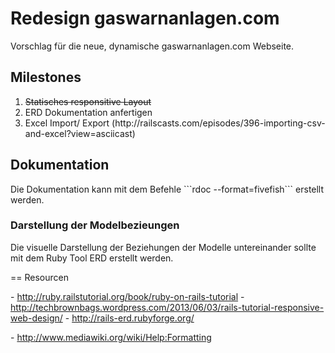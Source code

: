 = Redesign gaswarnanlagen.com =

Vorschlag für die neue, dynamische gaswarnanlagen.com Webseite.

== Milestones ==

# <strike>Statisches responsitive Layout</strike>
# ERD Dokumentation anfertigen
# Excel Import/ Export (http://railscasts.com/episodes/396-importing-csv-and-excel?view=asciicast)


== Dokumentation ==

Die Dokumentation kann mit dem Befehle ```rdoc --format=fivefish``` erstellt werden.


=== Darstellung der Modelbezieungen ===

Die visuelle Darstellung der Beziehungen der Modelle untereinander sollte mit 
dem Ruby Tool ERD erstellt werden.


== Resourcen

- http://ruby.railstutorial.org/book/ruby-on-rails-tutorial
- http://techbrownbags.wordpress.com/2013/06/03/rails-tutorial-responsive-web-design/
- http://rails-erd.rubyforge.org/


- http://www.mediawiki.org/wiki/Help:Formatting

